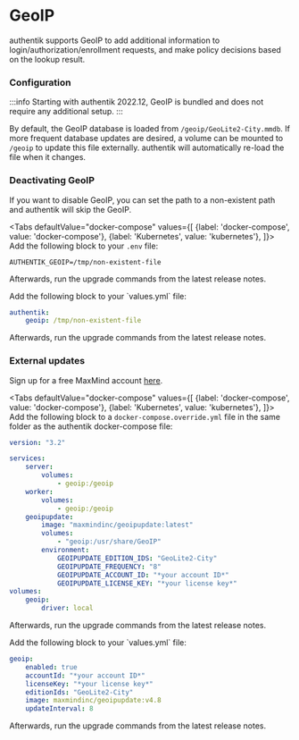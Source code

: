 # GeoIP

authentik supports GeoIP to add additional information to login/authorization/enrollment requests, and make policy decisions based on the lookup result.

### Configuration

:::info
Starting with authentik 2022.12, GeoIP is bundled and does not require any additional setup.
:::

By default, the GeoIP database is loaded from `/geoip/GeoLite2-City.mmdb`. If more frequent database updates are desired, a volume can be mounted to `/geoip` to update this file externally. authentik will automatically re-load the file when it changes.

### Deactivating GeoIP

If you want to disable GeoIP, you can set the path to a non-existent path and authentik will skip the GeoIP.


<Tabs
  defaultValue="docker-compose"
  values={[
    {label: 'docker-compose', value: 'docker-compose'},
    {label: 'Kubernetes', value: 'kubernetes'},
  ]}>
  <TabItem value="docker-compose">
Add the following block to your `.env` file:

```shell
AUTHENTIK_GEOIP=/tmp/non-existent-file
```

Afterwards, run the upgrade commands from the latest release notes.

  </TabItem>
  <TabItem value="kubernetes">
Add the following block to your `values.yml` file:

```yaml
authentik:
    geoip: /tmp/non-existent-file
```

Afterwards, run the upgrade commands from the latest release notes.

  </TabItem>
</Tabs>

### External updates

Sign up for a free MaxMind account [here](https://www.maxmind.com/en/geolite2/signup).

<Tabs
  defaultValue="docker-compose"
  values={[
    {label: 'docker-compose', value: 'docker-compose'},
    {label: 'Kubernetes', value: 'kubernetes'},
  ]}>
  <TabItem value="docker-compose">
Add the following block to a `docker-compose.override.yml` file in the same folder as the authentik docker-compose file:

```yaml
version: "3.2"

services:
    server:
        volumes:
            - geoip:/geoip
    worker:
        volumes:
            - geoip:/geoip
    geoipupdate:
        image: "maxmindinc/geoipupdate:latest"
        volumes:
            - "geoip:/usr/share/GeoIP"
        environment:
            GEOIPUPDATE_EDITION_IDS: "GeoLite2-City"
            GEOIPUPDATE_FREQUENCY: "8"
            GEOIPUPDATE_ACCOUNT_ID: "*your account ID*"
            GEOIPUPDATE_LICENSE_KEY: "*your license key*"
volumes:
    geoip:
        driver: local
```

Afterwards, run the upgrade commands from the latest release notes.

  </TabItem>
  <TabItem value="kubernetes">
Add the following block to your `values.yml` file:

```yaml
geoip:
    enabled: true
    accountId: "*your account ID*"
    licenseKey: "*your license key*"
    editionIds: "GeoLite2-City"
    image: maxmindinc/geoipupdate:v4.8
    updateInterval: 8
```

Afterwards, run the upgrade commands from the latest release notes.

  </TabItem>
</Tabs>
